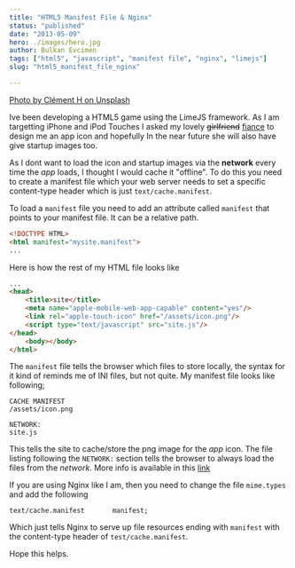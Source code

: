 ```yaml
---
title: "HTML5 Manifest File & Nginx"
status: "published"
date: "2013-05-09"
hero: ./images/hero.jpg
author: Bulkan Evcimen
tags: ["html5", "javascript", "manifest file", "nginx", "limejs"]
slug: "html5_manifest_file_nginx"

---
```


[Photo by Clément H on Unsplash](https://unsplash.com/photos/95YRwf6CNw8)

Ive been developing a HTML5 game using the LimeJS framework. As I am targetting iPhone and iPod Touches I asked my lovely <del>girlfriend</del> [fiance](https://aurorachiarello.com) to design me an app icon and hopefully In the near future she will also have give startup images too.

As I dont want to load the icon and startup images via the __network__ every time the _app_ loads, I thought I would cache it "offline". To do this you need to create a manifest file which your web server needs to set a specific content-type header which is just `text/cache.manifest`.

To load a `manifest` file you need to add an attribute called `manifest` that points to your manifest file. It can be a relative path.

```html
<!DOCTYPE HTML>
<html manifest="mysite.manifest">
...
```

Here is how the rest of my HTML file looks like

```html
...
<head>
    <title>site</title>
    <meta name="apple-mobile-web-app-capable" content="yes"/>
    <link rel="apple-touch-icon" href="/assets/icon.png"/>
    <script type="text/javascript" src="site.js"/>
</head>
    <body></body>
</html>
```

The `manifest` file tells the browser which files to store locally, the syntax for it kind of reminds me of INI files, but not quite. My manifest file looks like following;

```text
CACHE MANIFEST
/assets/icon.png

NETWORK:
site.js
```

This tells the site to cache/store the png image for the _app_ icon. The file listing following the `NETWORK:` section tells the browser to always load the files from the _network_.  More info is available in this [link](https://www.html5rocks.com/en/tutorials/appcache/beginner/)

If you are using Nginx like I am, then you need to change the file `mime.types` and add the following

```
text/cache.manifest       manifest;
```

Which just tells Nginx to serve up file resources ending with `manifest` with the content-type header of `test/cache.manifest`.


Hope this helps.
